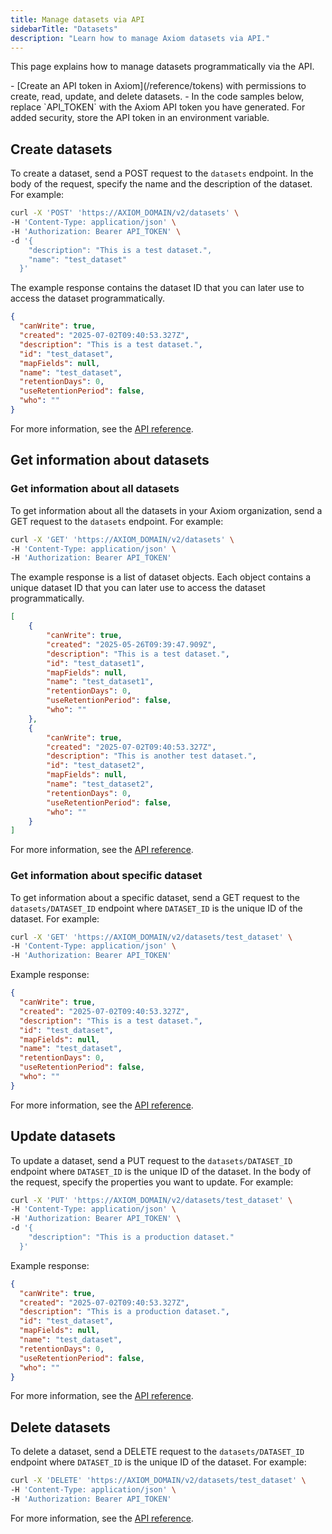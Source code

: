 ```yaml
---
title: Manage datasets via API
sidebarTitle: "Datasets"
description: "Learn how to manage Axiom datasets via API."
---
```



This page explains how to manage datasets programmatically via the API.

<Prerequisites />
- [Create an API token in Axiom](/reference/tokens) with permissions to create, read, update, and delete datasets.
- In the code samples below, replace `API_TOKEN` with the Axiom API token you have generated. For added security, store the API token in an environment variable.

## Create datasets

To create a dataset, send a POST request to the `datasets` endpoint. In the body of the request, specify the name and the description of the dataset. For example:

```bash
curl -X 'POST' 'https://AXIOM_DOMAIN/v2/datasets' \
-H 'Content-Type: application/json' \
-H 'Authorization: Bearer API_TOKEN' \
-d '{
    "description": "This is a test dataset.",
    "name": "test_dataset"
  }'
```

<Info>
<ReplaceDomain />
<ReplaceToken />
</Info>

The example response contains the dataset ID that you can later use to access the dataset programmatically.

```json
{
  "canWrite": true,
  "created": "2025-07-02T09:40:53.327Z",
  "description": "This is a test dataset.",
  "id": "test_dataset",
  "mapFields": null,
  "name": "test_dataset",
  "retentionDays": 0,
  "useRetentionPeriod": false,
  "who": ""
}
```

For more information, see the [API reference](/restapi/endpoints/createDataset).

## Get information about datasets

### Get information about all datasets

To get information about all the datasets in your Axiom organization, send a GET request to the `datasets` endpoint. For example:

```bash
curl -X 'GET' 'https://AXIOM_DOMAIN/v2/datasets' \
-H 'Content-Type: application/json' \
-H 'Authorization: Bearer API_TOKEN'
```

<Info>
<ReplaceDomain />
<ReplaceToken />
</Info>

The example response is a list of dataset objects. Each object contains a unique dataset ID that you can later use to access the dataset programmatically.

```json
[
    {
        "canWrite": true,
        "created": "2025-05-26T09:39:47.909Z",
        "description": "This is a test dataset.",
        "id": "test_dataset1",
        "mapFields": null,
        "name": "test_dataset1",
        "retentionDays": 0,
        "useRetentionPeriod": false,
        "who": ""
    },
    {
        "canWrite": true,
        "created": "2025-07-02T09:40:53.327Z",
        "description": "This is another test dataset.",
        "id": "test_dataset2",
        "mapFields": null,
        "name": "test_dataset2",
        "retentionDays": 0,
        "useRetentionPeriod": false,
        "who": ""
    }
]
```

For more information, see the [API reference](/restapi/endpoints/getDatasets).

### Get information about specific dataset

To get information about a specific dataset, send a GET request to the `datasets/DATASET_ID` endpoint where `DATASET_ID` is the unique ID of the dataset. For example:

```bash
curl -X 'GET' 'https://AXIOM_DOMAIN/v2/datasets/test_dataset' \
-H 'Content-Type: application/json' \
-H 'Authorization: Bearer API_TOKEN'
```

<Info>
<ReplaceDomain />
<ReplaceToken />
</Info>

Example response:

```json
{
  "canWrite": true,
  "created": "2025-07-02T09:40:53.327Z",
  "description": "This is a test dataset.",
  "id": "test_dataset",
  "mapFields": null,
  "name": "test_dataset",
  "retentionDays": 0,
  "useRetentionPeriod": false,
  "who": ""
}
```

For more information, see the [API reference](/restapi/endpoints/getDataset).

## Update datasets

To update a dataset, send a PUT request to the `datasets/DATASET_ID` endpoint where `DATASET_ID` is the unique ID of the dataset. In the body of the request, specify the properties you want to update. For example:

```bash
curl -X 'PUT' 'https://AXIOM_DOMAIN/v2/datasets/test_dataset' \
-H 'Content-Type: application/json' \
-H 'Authorization: Bearer API_TOKEN' \
-d '{
    "description": "This is a production dataset."
  }'
```

<Info>
<ReplaceDomain />
<ReplaceToken />
</Info>

Example response:

```json
{
  "canWrite": true,
  "created": "2025-07-02T09:40:53.327Z",
  "description": "This is a production dataset.",
  "id": "test_dataset",
  "mapFields": null,
  "name": "test_dataset",
  "retentionDays": 0,
  "useRetentionPeriod": false,
  "who": ""
}
```

For more information, see the [API reference](/restapi/endpoints/updateDataset).

## Delete datasets

To delete a dataset, send a DELETE request to the `datasets/DATASET_ID` endpoint where `DATASET_ID` is the unique ID of the dataset. For example:

```bash
curl -X 'DELETE' 'https://AXIOM_DOMAIN/v2/datasets/test_dataset' \
-H 'Content-Type: application/json' \
-H 'Authorization: Bearer API_TOKEN'
```

For more information, see the [API reference](/restapi/endpoints/deleteDataset).